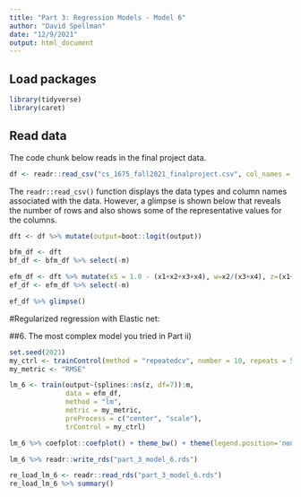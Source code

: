```yaml
---
title: "Part 3: Regression Models - Model 6"
author: "David Spellman"
date: "12/9/2021"
output: html_document
---
```


## Load packages
```r
library(tidyverse)
library(caret)
```

## Read data

The code chunk below reads in the final project data.  

```r
df <- readr::read_csv("cs_1675_fall2021_finalproject.csv", col_names = TRUE)
```

The `readr::read_csv()` function displays the data types and column names associated with the data. However, a glimpse is shown below that reveals the number of rows and also shows some of the representative values for the columns.  

```r
dft <- df %>% mutate(output=boot::logit(output))

bfm_df <- dft
bf_df <- bfm_df %>% select(-m)

efm_df <- dft %>% mutate(x5 = 1.0 - (x1+x2+x3+x4), w=x2/(x3+x4), z=(x1+x2)/(x4+x5), t=v1*v2)
ef_df <- efm_df %>% select(-m)

ef_df %>% glimpse()
```

#Regularized regression with Elastic net:

##6. The most complex model you tried in Part ii)
  
```r
set.seed(2021)
my_ctrl <- trainControl(method = "repeatedcv", number = 10, repeats = 5)
my_metric <- "RMSE"

lm_6 <- train(output~(splines::ns(z, df=7)):m,
              data = efm_df,
              method = "lm",
              metric = my_metric,
              preProcess = c("center", "scale"),
              trControl = my_ctrl)

lm_6 %>% coefplot::coefplot() + theme_bw() + theme(legend.position='none')
```


```r
lm_6 %>% readr::write_rds("part_3_model_6.rds")
```

```r
re_load_lm_6 <- readr::read_rds("part_3_model_6.rds")
re_load_lm_6 %>% summary()
```


